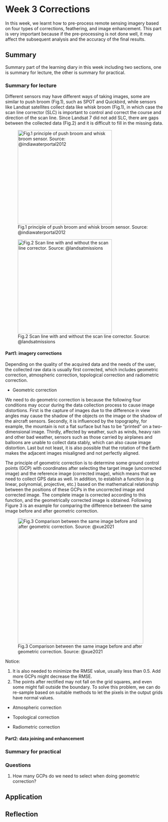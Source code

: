 # Week 3 Corrections

In this week, we learnt how to pre-process remote sensing imagery based on four types of corrections, feathering, and image enhancement. This part is very important because if the pre-processing is not done well, it may affect the subsequent analysis and the accuracy of the final results.

## Summary

Summary part of the learning diary in this week including two sections, one is summary for lecture, the other is summary for practical.

### Summary for lecture

Different sensors may have different ways of taking images, some are similar to push broom (Fig.1), such as SPOT and Quickbird, while sensors like Landsat satellites collect data like whisk broom (Fig.1), in which case the scan line corrector (SLC) is important to control and correct the course and direction of the scan line. Since Landsat 7 did not add SLC, there are gaps between the collected data (Fig.2) and it is difficult to fill in the missing data.

![Fig.1 principle of push broom and whisk broom sensor. Source: @indiawaterportal2012](week3_sensor.png){width="300"}

![Fig.2 Scan line with and without the scan line corrector. Source: @landsatmissions](week3_slc.png){width="300"}

#### Part1: imagery corrections

Depending on the quality of the acquired data and the needs of the user, the collected raw data is usually first corrected, which includes geometric correction, atmospheric correction, topological correction and radiometric correction.

-   Geometric correction

We need to do geometric correction is because the following four conditions may occur during the data collection process to cause image distortions. First is the capture of images due to the difference in view angles may cause the shadow of the objects on the image or the shadow of the aircraft sensors. Secondly, it is influenced by the topography, for example, the mountain is not a flat surface but has to be "printed" on a two-dimensional image. Thirdly, affected by weather, such as winds, heavy rain and other bad weather, sensors such as those carried by airplanes and balloons are unable to collect data stably, which can also cause image distortion. Last but not least, it is also possible that the rotation of the Earth makes the adjacent images misaligned and not perfectly aligned.

The principle of geometric correction is to determine some ground control points (GCP) with coordinates after selecting the target image (uncorrected image) and the reference image (corrected image), which means that we need to collect GPS data as well. In addition, to establish a function (e.g linear, polynomial, projective, etc.) based on the mathematical relationship between the positions of these GCPs in the uncorrected image and corrected image. The complete image is corrected according to this function, and the geometrically corrected image is obtained. Following Figure 3 is an example for comparing the difference between the same image before and after geometric correction.

![Fig.3 Comparison between the same image before and after geometric correction. Source: @xue2021](week3_geometric_cor.png){width="400"}

Notice:

1.  It is also needed to minimize the RMSE value, usually less than 0.5. Add more GCPs might decrease the RMSE.
2.  The points after rectified may not fall on the grid squares, and even some might fall outside the boundary. To solve this problem, we can do re-sample based on suitable methods to let the pixels in the output grids have normal values.

-   Atmospheric correction

-   Topological correction

-   Radiometric correction

#### Part2: data joining and enhancement

### Summary for practical

### Questions

1.  How many GCPs do we need to select when doing geometric correction?

## Application

## Reflection
